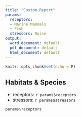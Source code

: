 ```yaml
---
title: "Custom Report"
params:
  receptors:
  - Marine Mammals
  - Fish
  stressors: Noise
output:
  word_document: default
  pdf_document: default
  html_document: default
---
```


```r
knitr::opts_chunk$set(echo = F)
```

## Habitats & Species

- receptors: `r params$receptors`
- stressors: `r params$stressors`

```r
params$receptors
```

